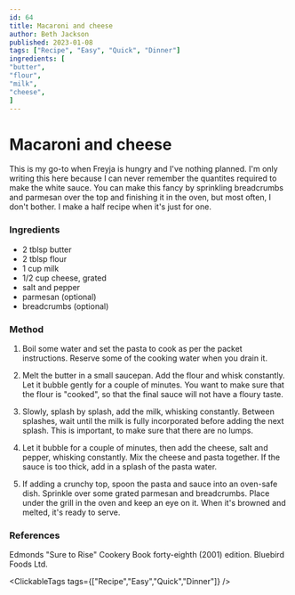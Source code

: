 ```yaml
---
id: 64
title: Macaroni and cheese
author: Beth Jackson
published: 2023-01-08
tags: ["Recipe", "Easy", "Quick", "Dinner"]
ingredients: [
"butter",
"flour",
"milk",
"cheese",
]
---
```


# Macaroni and cheese

<BlogTextWrapper>

This is my go-to when Freyja is hungry and I've nothing planned. I'm only writing this here because I can never remember the quantites required to make the white sauce. You can make this fancy by sprinkling breadcrumbs and parmesan over the top and finishing it in the oven, but most often, I don't bother. I make a half recipe when it's just for one.

</BlogTextWrapper>

<BlogTextWrapper>

### Ingredients

- 2 tblsp butter
- 2 tblsp flour
- 1 cup milk
- 1/2 cup cheese, grated
- salt and pepper
- parmesan (optional)
- breadcrumbs (optional)

</BlogTextWrapper>

<BlogTextWrapper>

### Method

1. Boil some water and set the pasta to cook as per the packet instructions. Reserve some of the cooking water when you drain it.

2. Melt the butter in a small saucepan. Add the flour and whisk constantly. Let it bubble gently for a couple of minutes. You want to make sure that the flour is "cooked", so that the final sauce will not have a floury taste.

3. Slowly, splash by splash, add the milk, whisking constantly. Between splashes, wait until the milk is fully incorporated before adding the next splash. This is important, to make sure that there are no lumps.

4. Let it bubble for a couple of minutes, then add the cheese, salt and pepper, whisking constantly. Mix the cheese and pasta together. If the sauce is too thick, add in a splash of the pasta water.

5. If adding a crunchy top, spoon the pasta and sauce into an oven-safe dish. Sprinkle over some grated parmesan and breadcrumbs. Place under the grill in the oven and keep an eye on it. When it's browned and melted, it's ready to serve.

</BlogTextWrapper>

<BlogTextWrapper>

### References

Edmonds "Sure to Rise" Cookery Book forty-eighth (2001) edition. Bluebird Foods Ltd.

</BlogTextWrapper>

<ClickableTags tags={["Recipe","Easy","Quick","Dinner"]} />
